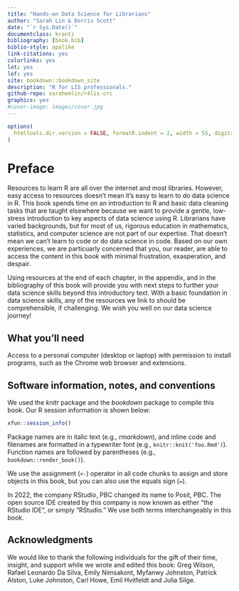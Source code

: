 ```yaml
--- 
title: "Hands-on Data Science for Librarians"
author: "Sarah Lin & Dorris Scott"
date: "`r Sys.Date()`"
documentclass: krantz
bibliography: [book.bib]
biblio-style: apalike
link-citations: yes
colorlinks: yes
lot: yes
lof: yes
site: bookdown::bookdown_site
description: "R for LIS professionals."
github-repo: sarahemlin/r4lis-crc
graphics: yes
#cover-image: images/cover.jpg
---
```


```r
options(
  htmltools.dir.version = FALSE, formatR.indent = 2, width = 55, digits = 4
)

```

# Preface {-}

Resources to learn R are all over the internet and most libraries.  However, easy access to resources doesn't mean it's easy to learn to do data science in R.  This book spends time on an introduction to R and basic data cleaning tasks that are taught elsewhere because we want to provide a gentle, low-stress introduction to key aspects of data science using R.  Librarians have varied backgrounds, but for most of us, rigorous education in mathematics, statistics, and computer science are not part of our expertise.  That doesn't mean we can't learn to code or do data science in code.  Based on our own experiences, we are particuarly concerned that you, our reader, are able to access the content in this book with minimal frustration, exasperation, and despair.

Using resources at the end of each chapter, in the appendix, and in the bibliography of this book will provide you with next steps to further your data science skills beyond this introductory text.  With a basic foundation in data science skills, any of the resources we link to should be comprehensible, if challenging.  We wish you well on our data science journey!

## What you'll need {-}
Access to a personal computer (desktop or laptop) with permission to install programs, such as the Chrome web browser and extensions.

## Software information, notes, and conventions {-}

We used the _knitr_ package and the _bookdown_ package to compile this book. Our R session information is shown below:

```r
xfun::session_info()
```

Package names are in italic text (e.g., _rmarkdown_), and inline code and filenames are formatted in a typewriter font (e.g., `knitr::knit('foo.Rmd')`). Function names are followed by parentheses (e.g., `bookdown::render_book()`).

We use the assignment (`<-`) operator in all code chunks to assign and store objects in this book, but you can also use the equals sign (`=`).

In 2022, the company RStudio, PBC changed its name to Posit, PBC.  The open source IDE created by this company is now known as either "the RStudio IDE", or simply "RStudio."  We use both terms interchangeably in this book.

## Acknowledgments {-}

We would like to thank the following individuals for the gift of their time, insight, and support while we wrote and edited this book: Greg Wilson, Rafael Leonardo Da Silva, Emily Nimsakont, Myfanwy Johnston, Patrick Alston, Luke Johnston, Carl Howe, Emil Hvitfeldt and Julia Silge.
